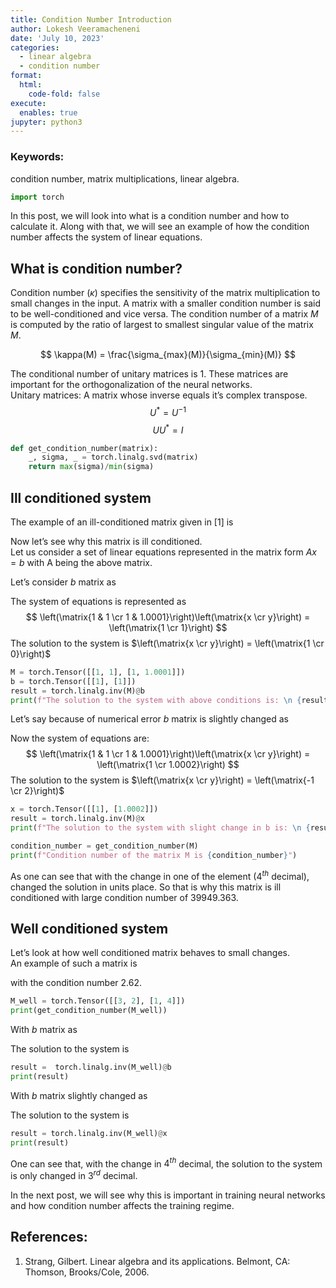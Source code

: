 ```yaml
---
title: Condition Number Introduction
author: Lokesh Veeramacheneni
date: 'July 10, 2023'
categories:
  - linear algebra
  - condition number
format:
  html:
    code-fold: false
execute:
  enables: true
jupyter: python3
---
```


### Keywords:
condition number, matrix multiplications, linear algebra.

```python
import torch
```

In this post, we will look into what is a condition number and how to calculate it. Along with that, we will see an example of how the condition number affects the system of linear equations.

## What is condition number?

Condition number $(\kappa)$ specifies the sensitivity of the matrix multiplication to small changes in the input. A matrix with a smaller condition number is said to be well-conditioned and vice versa. The condition number of a matrix $M$ is computed by the ratio of largest to smallest singular value of the matrix $M$.

$$
    \kappa(M) = \frac{\sigma_{max}(M)}{\sigma_{min}(M)}
$$

The conditional number of unitary matrices is 1. These matrices are important for the orthogonalization of the neural networks. <br>
Unitary matrices: A matrix whose inverse equals it's complex transpose.
$$
    U^* = U^{-1}
$$
$$
    UU^* = I
$$

```python
def get_condition_number(matrix):
    _, sigma, _ = torch.linalg.svd(matrix)
    return max(sigma)/min(sigma)
```

## Ill conditioned system

The example of an ill-conditioned matrix given in [1] is

\begin{pmatrix}
1 & 1 \\
1 & 1.0001
\end{pmatrix}

Now let's see why this matrix is ill conditioned. <br>
Let us consider a set of linear equations represented in the matrix form $Ax = b$ with A being the above matrix.

Let's consider $b$ matrix as 
\begin{pmatrix}
1 \\
1
\end{pmatrix}
The system of equations is represented as 
$$
\left(\matrix{1 & 1 \cr 1 & 1.0001}\right)\left(\matrix{x \cr y}\right) = 
\left(\matrix{1 \cr 1}\right)
$$
The solution to the system is 
$\left(\matrix{x \cr y}\right) = \left(\matrix{1 \cr 0}\right)$

```python
M = torch.Tensor([[1, 1], [1, 1.0001]])
b = torch.Tensor([[1], [1]])
result = torch.linalg.inv(M)@b
print(f"The solution to the system with above conditions is: \n {result}")
```

Let's say because of numerical error $b$ matrix is slightly changed as
\begin{pmatrix}
1 \\
1.0002
\end{pmatrix}

Now the system of equations are:
$$
\left(\matrix{1 & 1 \cr 1 & 1.0001}\right)\left(\matrix{x \cr y}\right) = 
\left(\matrix{1 \cr 1.0002}\right)
$$
The solution to the system is 
$\left(\matrix{x \cr y}\right) = \left(\matrix{-1 \cr 2}\right)$

```python
x = torch.Tensor([[1], [1.0002]])
result = torch.linalg.inv(M)@x
print(f"The solution to the system with slight change in b is: \n {result}")
```

```python
condition_number = get_condition_number(M)
print(f"Condition number of the matrix M is {condition_number}")
```

As one can see that with the change in one of the element ($4^{th}$ decimal), changed the solution in units place. So that is why this matrix is ill conditioned with large condition number of 39949.363.

## Well conditioned system
Let's look at how well conditioned matrix behaves to small changes.<br>
An example of such a matrix is 
\begin{pmatrix}
3 & 2 \\
1 & 4
\end{pmatrix} with the condition number 2.62.

```python
M_well = torch.Tensor([[3, 2], [1, 4]])
print(get_condition_number(M_well))
```

With $b$ matrix as 
\begin{pmatrix}
1 \\
1
\end{pmatrix}
The solution to the system is

```python
result =  torch.linalg.inv(M_well)@b
print(result)
```

With $b$ matrix slightly changed as 
\begin{pmatrix}
1 \\
1.0002
\end{pmatrix}
The solution to the system is

```python
result = torch.linalg.inv(M_well)@x
print(result)
```

One can see that, with the change in $4^{th}$ decimal, the solution to the system is only changed in $3^{rd}$ decimal.

In the next post, we will see why this is important in training neural networks and how condition number affects the training regime.

## References:
1. Strang, Gilbert. Linear algebra and its applications. Belmont, CA: Thomson, Brooks/Cole, 2006.

